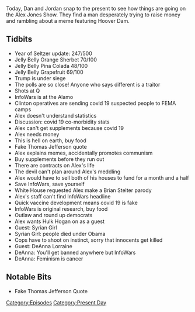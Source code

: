 {{Episode
    | title           = September 3, 2020
    | caption         = [https://knowledgefight.libsyn.com/477-september-3-2020 Listen to this episode on Libsyn]
    | episodeNumber   = 477
    | length          = 01:09:49
    | airDate         = September 4, 2020
    | coverageDate    = September 3, 2020
    | episodeType     = [[:Category:Present Day|Present Day]]
    | appearance      = [[Brian Stelter]], [[Syrian Girl]], [[DeAnna Lorraine]]
    | beverage        = Jelly Belly Orange Sherbet; Jelly Belly Pina Colada; Jelly Belly Grapefruit
    | oocDrop         = Being a "libertarian", fiscally, economically, was the dumbest thing I ever did
    | previousEpisode = [[476: Moon Colonies Part 2]]
    | nextEpisode     = [[478: September 4, 2020]]
}}

{{Stub}}

Today, Dan and Jordan snap to the present to see how things are going on the Alex Jones Show. They find a man desperately trying to raise money and rambling about a meme featuring Hoover Dam.

==Tidbits==

*Year of Seltzer update: 247/500
*Jelly Belly Orange Sherbet 70/100
*Jelly Belly Pina Colada 48/100
*Jelly Belly Grapefruit 69/100
*Trump is under siege
*The polls are so close! Anyone who says different is a traitor
*Shots at Q
*InfoWars is at the Alamo
*Clinton operatives are sending covid 19 suspected people to FEMA camps
*Alex doesn't understand statistics
*Discussion: covid 19 co-morbidity stats
*Alex can't get supplements because covid 19
*Alex needs money
*This is hell on earth, buy food
*Fake Thomas Jefferson quote
*Alex explains memes, accidentally promotes communism
*Buy supplements before they run out
*There are contracts on Alex's life
*The devil can't plan around Alex's meddling
*Alex would have to sell both of his houses to fund for a month and a half
*Save InfoWars, save yourself
*White House requested Alex make a Brian Stelter parody
*Alex's staff can't find InfoWars headline
*Quick vaccine development means covid 19 is fake
*InfoWars is original research, buy food
*Outlaw and round up democrats
*Alex wants Hulk Hogan on as a guest
*Guest: Syrian Girl
*Syrian Girl: people died under Obama
*Cops have to shoot on instinct, sorry that innocents get killed
*Guest: DeAnna Lorraine
*DeAnna: You'll get banned anywhere but InfoWars
*DeAnna: Feminism is cancer

==Notable Bits==

*Fake Thomas Jefferson Quote

[[Category:Episodes]]
[[Category:Present Day]]
